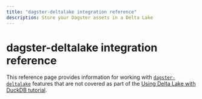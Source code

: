 ```yaml
---
title: "dagster-deltalake integration reference"
description: Store your Dagster assets in a Delta Lake
---
```


# dagster-deltalake integration reference

This reference page provides information for working with [`dagster-deltalake`](/\_apidocs/libraries/dagster-deltalake) features that are not covered as part of the [Using Delta Lake with DuckDB tutorial](/integrations/deltalake/using-deltalake-with-dagster).

